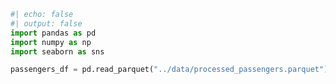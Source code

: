 ```python
#| echo: false
#| output: false
import pandas as pd
import numpy as np
import seaborn as sns

passengers_df = pd.read_parquet("../data/processed_passengers.parquet")
```
